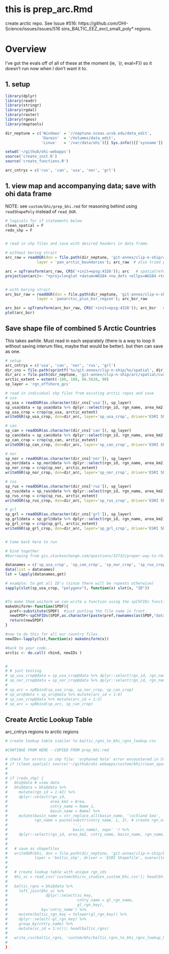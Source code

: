 # this is prep_arc.Rmd
create arctic repo. See Issue #516: https://github.com/OHI-Science/issues/issues/516
sins_BALTIC_EEZ_excl_small_poly* regions. 

# Overview
I've got the evals off of all of these at the moment (ie, `{r, eval=F}) so it doesn't run now when I don't want it to. 


## 1. setup
```r


library(dplyr)
library(readr)
library(stringr)
library(rgdal)
library(raster)
library(rgeos)
library(maptools)

dir_neptune = c('Windows' = '//neptune.nceas.ucsb.edu/data_edit',
                'Darwin'  = '/Volumes/data_edit',
                'Linux'   = '/var/data/ohi')[[ Sys.info()[['sysname']] ]]

setwd('~/github/ohi-webapps')
source('create_init.R')
source('create_functions.R')

arc_cntrys = c('rus', 'can', 'usa', 'nor', 'grl')

```


## 1. view map and accompanying data; save with ohi data frame 

NOTE: see `custom/bhi/prep_bhi.rmd` for reasoning behind using `readShapePoly` instead of `read_OGR`.

```r

# logicals for if statements below
clean_spatial = F 
redo_shp = F 


# read in shp files and save with desired headers in data frame. 

# without bering strait
arc_raw = readOGR(dsn = file.path(dir_neptune, 'git-annex/clip-n-ship/arc/spatial/custom/raw'),
              layer = 'pan_arctic_boundaries'); arc_raw  # also tried panarctic_region but had lat/lon

arc = spTransform(arc_raw, CRS('+init=epsg:4326')); arc   # spatialreference.org/ref/epsg/4326/
projection(arc)<- "+proj=longlat +datum=WGS84 +no_defs +ellps=WGS84 +towgs84=0,0,0 "


# with bering strait
arc_bsr_raw = readOGR(dsn = file.path(dir_neptune, 'git-annex/clip-n-ship/arc/spatial/custom/raw'),
              layer = 'panarctic_plus_bsr_region'); arc_bsr_raw

arc_bsr = spTransform(arc_bsr_raw, CRS('+init=epsg:4326')); arc_bsr   # spatialreference.org/ref/epsg/4326/
plot(arc_bsr)


```


## Save shape file of combined 5 Arctic Countries 

This takes awhile. Must read in each separately (there is a way to loop it without saving interum files, maybe that would be better). but then can save as one. 

```r

# setup 
arc_cntrys = c('usa', 'can', 'nor', 'rus', 'grl')
dir_cns = file.path(sprintf('%s/git-annex/clip-n-ship/%s/spatial', dir_neptune, arc_cntrys)) %>% setNames(arc_cntrys)
dir_arc = file.path(dir_neptune, 'git-annex/clip-n-ship/arc/spatial/custom/intermediate')
arctic_extent = extent(-180, 180, 66.5628, 90)
sp_layer = 'rgn_offshore_gcs'

# read in individual shp files from existing arctic repos and save
# usa
sp_usa = readOGR(as.character(dir_cns['usa']), sp_layer)
sp_usa@data = sp_usa@data %>% dplyr::select(rgn_id, rgn_name, area_km2, Shape_Leng, Shape_Area)
sp_usa_crop = crop(sp_usa, arctic_extent)
writeOGR(sp_usa_crop, dsn=dir_arc, layer='sp_usa_crop', driver='ESRI Shapefile', overwrite=T) 

# can
sp_can = readOGR(as.character(dir_cns['can']), sp_layer)
sp_can@data = sp_can@data %>% dplyr::select(rgn_id, rgn_name, area_km2, Shape_Leng, Shape_Area)
sp_can_crop = crop(sp_can, arctic_extent)
writeOGR(sp_can_crop, dsn=dir_arc, layer='sp_can_crop', driver='ESRI Shapefile', overwrite=T) 

# nor
sp_nor = readOGR(as.character(dir_cns['nor']), sp_layer)
sp_nor@data = sp_nor@data %>% dplyr::select(rgn_id, rgn_name, area_km2, Shape_Leng, Shape_Area)
sp_nor_crop = crop(sp_nor, arctic_extent)
writeOGR(sp_nor_crop, dsn=dir_arc, layer='sp_nor_crop', driver='ESRI Shapefile', overwrite=T) 

# rus
sp_rus = readOGR(as.character(dir_cns['rus']), sp_layer)
sp_rus@data = sp_rus@data %>% dplyr::select(rgn_id, rgn_name, area_km2, Shape_Leng, Shape_Area)
sp_rus_crop = crop(sp_rus, arctic_extent)
writeOGR(sp_rus_crop, dsn=dir_arc, layer='sp_rus_crop', driver='ESRI Shapefile', overwrite=T) 

# grl
sp_grl = readOGR(as.character(dir_cns['grl']), sp_layer)
sp_grl@data = sp_grl@data %>% dplyr::select(rgn_id, rgn_name, area_km2, Shape_Leng, Shape_Area)
sp_grl_crop = crop(sp_grl, arctic_extent)
writeOGR(sp_grl_crop, dsn=dir_arc, layer='sp_grl_crop', driver='ESRI Shapefile', overwrite=T) 


# Come back here to run 

# bind together
#borrowing from gis.stackexchange.com/questions/32732/proper-way-to-rbind-spatialpolygonsdataframes-with-identical-polygon-ids

datanames = c('sp_usa_crop', 'sp_can_crop', 'sp_nor_crop', 'sp_rus_crop', 'sp_grl_crop')
data(list = datanames)
lst = lapply(datanames,get)

# example: to get all ID's (since there will be repeats otherwise)
sapply(slot(sp_usa_crop, "polygons"), function(x) slot(x, "ID"))


#To make them uniform we can write a function using the spChFIDs function from sp:
makeUniform<-function(SPDF){
  pref<-substitute(SPDF)  #just putting the file name in front.
  newSPDF<-spChFIDs(SPDF,as.character(paste(pref,rownames(as(SPDF,"data.frame")),sep="_")))
  return(newSPDF)
}

#now to do this for all our country files
newIDs<-lapply(lst,function(x) makeUniform(x))

#back to your code...
arctic <- do.call( rbind, newIDs )


# 
# # just testing
# sp_usa_crop@data = sp_usa_crop@data %>% dplyr::select(rgn_id, rgn_name, area_km2, Shape_Leng, Shape_Area)
# sp_nor_crop@data = sp_nor_crop@data %>% dplyr::select(rgn_id, rgn_name, area_km2, Shape_Leng, Shape_Area)
# 
# sp_arc = spRbind(sp_usa_crop, sp_nor_crop, sp_can_crop)
# sp_arc@data = sp_arc@data %>% mutate(arc_id = 1:6)
# sp_can_crop@data %>% mutate(arc_id = 1:3)
# sp_arc = spRbind(sp_arc, sp_can_crop)


```


## 



## Create Arctic Lookup Table
arc_cntrys regions to arctic regions

```r

# create lookup table similar to baltic_rgns_to_bhi_rgns_lookup.csv

```



```r


#CONTINUE FROM HERE --COPIED FROM prep_bhi.rmd

# check for errors in shp file: 'orphaned hole' error encountered in Step 9 below 
# if (clean_spatial) source('~/github/ohi-webapps/custom/bhi/clean_spatial_bhi.r') # will overwrite bhi with cleaned file; be sure the last line is uncommented
# 
# 
# if (redo_shp) {
#   bhi@data # view data
#   bhi@data = bhi@data %>%
#     mutate(rgn_id = 1:42) %>%
#     dplyr::select(rgn_id,
#                   area_km2 = Area,
#                   cntry_name = Name_1,
#                   basin_name = Name) %>%
#     mutate(basin_name = str_replace_all(basin_name, '\xc5land Sea', 'Aland Sea'),
#            rgn_name = paste(substr(cntry_name, 1, 3), # create rgn_name as eez - basin (eg 'Est - Gulf of Riga')
#                             '-',
#                             basin_name), sep=' ') %>%
#     dplyr::select(rgn_id, area_km2, cntry_name, basin_name, rgn_name) # since 'sep' column exists
#   
#   
#   # save as shapefiles
#   writeOGR(bhi, dsn = file.path(dir_neptune, 'git-annex/clip-n-ship/bhi/spatial/custom'), 
#            layer = 'baltic_shp', driver = 'ESRI Shapefile', overwrite=T) # will create 4 files: .dbf, .prj, .shp, .shx
#   
#   
#   # create lookup table with unique rgn_ids
#   bhi_sc = read_csv('custom/bhi/sc_studies_custom_bhi.csv'); head(bhi_sc)
#   
#   baltic_rgns = bhi@data %>%
#     left_join(bhi_sc %>%
#                 dplyr::select(sc_key, 
#                               cntry_name = gl_rgn_name, 
#                               gl_rgn_key), 
#               by='cntry_name') %>%
#     mutate(baltic_rgn_key = tolower(gl_rgn_key)) %>%
#     dplyr::select(-gl_rgn_key) %>%
#     group_by(cntry_name) %>%
#     mutate(sc_id = 1:n()); head(baltic_rgns)
#   
#   write_csv(baltic_rgns, 'custom/bhi/baltic_rgns_to_bhi_rgns_lookup_holas.csv')
#   
}

```